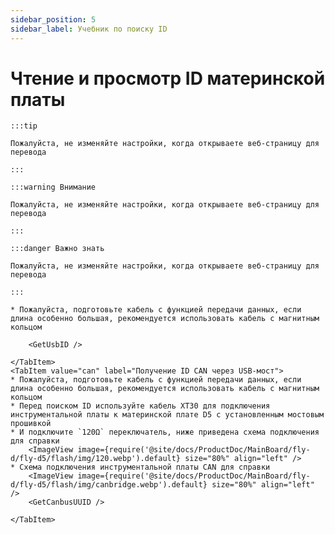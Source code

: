 ```yaml
---
sidebar_position: 5
sidebar_label: Учебник по поиску ID
---
```











# Чтение и просмотр ID материнской платы

    :::tip

    Пожалуйста, не изменяйте настройки, когда открываете веб-страницу для перевода

    :::

    :::warning Внимание

    Пожалуйста, не изменяйте настройки, когда открываете веб-страницу для перевода

    :::

    :::danger Важно знать

    Пожалуйста, не изменяйте настройки, когда открываете веб-страницу для перевода

    :::

<Tabs>
    <TabItem value="usb" label="Получение ID USB" default>
        
    * Пожалуйста, подготовьте кабель с функцией передачи данных, если длина особенно большая, рекомендуется использовать кабель с магнитным кольцом
    
        <GetUsbID />
        
    </TabItem>
    <TabItem value="can" label="Получение ID CAN через USB-мост">
    * Пожалуйста, подготовьте кабель с функцией передачи данных, если длина особенно большая, рекомендуется использовать кабель с магнитным кольцом
    * Перед поиском ID используйте кабель XT30 для подключения инструментальной платы к материнской плате D5 с установленным мостовым прошивкой
    * И подключите `120Ω` переключатель, ниже приведена схема подключения для справки
        <ImageView image={require('@site/docs/ProductDoc/MainBoard/fly-d/fly-d5/flash/img/120.webp').default} size="80%" align="left" />
    * Схема подключения инструментальной платы CAN для справки
        <ImageView image={require('@site/docs/ProductDoc/MainBoard/fly-d/fly-d5/flash/img/canbridge.webp').default} size="80%" align="left" />   
        <GetCanbusUUID />

    </TabItem>
</Tabs>
